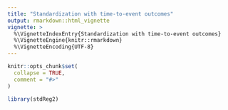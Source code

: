 ```yaml
---
title: "Standardization with time-to-event outcomes"
output: rmarkdown::html_vignette
vignette: >
  %\VignetteIndexEntry{Standardization with time-to-event outcomes}
  %\VignetteEngine{knitr::rmarkdown}
  %\VignetteEncoding{UTF-8}
---
```


```r
knitr::opts_chunk$set(
  collapse = TRUE,
  comment = "#>"
)
```

```r
library(stdReg2)
```
